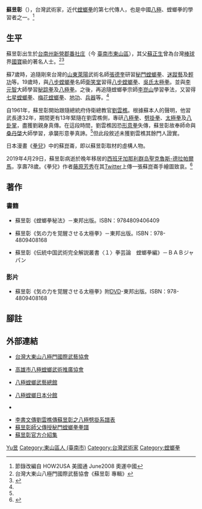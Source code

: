 {{refimprove|time=2019-07-31T10:09:02+00:00}}
{{Infobox sportsperson
| honorific_prefix          = 
| name                      = 蘇昱彰 
| honorific_suffix          = 
| image                     = 
| image_size                = 
| alt                       = 
| caption                   = 
| headercolor               = 
| real_name                 = 
| native_name               = 
| native_name_lang          = 
| romanizedname             = 
| english_name              = 
| birth_name                = 
| nickname                  = 閃電手
| nationality               = {{ROC}}
| ethnicity                 = 
| hometown                  = 
| citizenship               = 
| birth_date                = {{Birth date|1940|6|24}}
| birth_place               = {{TWN-JPN}}[[臺南州|臺南州]][[新營郡|新營郡]][[番社庄|番社庄]]
| death_date                = {{Death date and age|2019|4|29|1940|6|24}}
| death_place               = {{ESP}}[[加那利群岛|加那利群岛]][[聖克魯斯-德拉帕爾馬|聖克魯斯-德拉帕爾馬]]
| resting_place             = 
| resting_place_coordinates = 
| monuments                 = 
| residence                 = 
| education                 = 
| alma_mater                = 
| occupation                = 武術家
| years_active              = 1947 - 2010
| employer                  = 
| agent                     = 
| height                    = 
| weight                    = 
| spouse                    = 
| life_partner              = 
| other_interests           = 
| website                   = 
| module                    = 
| country                   = 
| sport                     = 武術
| disability                = 
| disability_class          = 
| rank                      = 
| event                     = 太極拳
| universityteam            = 
| collegeteam               = 
| league                    = 
| league_type               = 
| club                      = 
| team                      = 
| turnedpro                 = 
| partner                   = 
| former_partner            = 
| coach                     = [[張德奎|張德奎]]（1947年～）、[[衛笑堂|衛笑堂]]（1959年～）、[[李崑山|李崑山]]（1960年～）、[[劉雲樵|劉雲樵]]（1961年～）
| retired                   = 
| coaching                  = 尤寬鄉、陳錫游、[[松田隆智|松田隆智]]
| module2                   = 
| worlds                    = 
| regionals                 = 
| nationals                 = 
| olympics                  = 
| paralympics               = 
| highestranking            = 
| pb                        = 
| medaltemplates            = 
| show-medals               = 
| module3                   = 
| updated                   = 
}}
'''蘇昱彰'''（{{bd|1940年|6月24日|2019年|4月29日|catIdx=S蘇}}），台灣武術家，近代[[螳螂拳|螳螂拳]]的第七代傳人，也是中國[[八極拳|八極]]、螳螂拳的學習者之一。<ref>節錄改編自 HOW2USA 美國通 June2008 奧運中國</ref>

== 生平 ==
蘇昱彰出生於[[台南州|台南州]][[新營郡|新營郡]][[番社庄|番社庄]]（今 [[臺南市|臺南市]][[東山區_(臺南市)|東山區]]），其父[[蘇正生|蘇正生]]曾為台灣[[棒球|棒球]]界[[國寶|國寶]]級的著名人士。<ref name="《蘇昱彰 專輯》">台灣大東山八極門國際武藝協會《蘇昱彰 專輯》</ref><ref>{{Cite web |url=http://nrch.culture.tw/twpedia.aspx?id=23764 |title=蘇正生 - 台灣大百科全書 |access-date=2019-05-07 |archive-url=https://web.archive.org/web/20160307152200/http://nrch.culture.tw/twpedia.aspx?id=23764 |archive-date=2016-03-07 |dead-url=no }}</ref>

蘇7歲時，追隨剛來台灣的[[山東|山東]][[萊陽|萊陽]]武術名師[[張德奎|張德奎]]研習[[秘門螳螂拳|秘門螳螂拳]]、[[迷蹤藝|迷蹤藝]]及[[輕功|輕功]]等。19歲時，與[[八步螳螂拳|八步螳螂拳]]名師[[衛笑堂|衛笑堂]]習得[[八步螳螂拳|八步螳螂拳]]、[[吳氏太極拳|吳氏太極拳]]。並與[[李元智|李元智]]大師學習[[秘踪拳|秘踪拳]]及[[八極拳|八極拳]]。之後，再追隨螳螂拳宗師[[李崑山|李崑山]]學習拳法，又習得[[七星螳螂拳|七星螳螂拳]]、[[梅花螳螂拳|梅花螳螂拳]]、[[地功|地功]]、[[兵器|兵器]]等。<ref name="《蘇昱彰 專輯》" />

自1961年，蘇昱彰開始跟隨總統府侍衛總教官[[劉雲樵|劉雲樵]]。根據蘇本人的聲明，他習武長達32年，期間更有13年緊隨在劉雲樵側，專研[[八極拳|八極拳]]、[[劈掛拳|劈掛拳]]、[[太極拳|太極拳]]及[[八卦掌|八卦掌]]，盡獲劉親身真傳。在這段時間，劉雲樵因恐[[形意拳|形意拳]]失傳，蘇昱彰故奉師命與[[桑丹棨|桑丹棨]]大師學習，承襲形意拳真諦。<ref name="《蘇昱彰 專輯》" />但此段敘述未獲劉雲樵其餘門人證實。

日本漫畫《[[拳兒|拳兒]]》中的蘇崑崙，即以蘇昱彰取材的虛構人物。

2019年4月29日，蘇昱彰病逝於晚年移居的[[西班牙|西班牙]][[加那利群岛|加那利群岛]][[聖克魯斯-德拉帕爾馬|聖克魯斯-德拉帕爾馬]]，享壽78歲。《拳兒》作者[[藤原芳秀|藤原芳秀]]在其[[Twitter|Twitter]]上傳一張蘇崑崙手繪圖致哀。<ref>{{Cite web |url=https://udn.com/news/story/7001/3790470 |title=武術／大師蘇昱彰辭世 拳兒作家分享圖片表追悼 |accessdate=2019-05-02 |archive-date=2019-05-02 |archive-url=https://web.archive.org/web/20190502193836/https://udn.com/news/story/7001/3790470 |dead-url=no }}</ref>

== 著作 ==
=== 書籍 ===
*{{ja}}蘇昱彰《螳螂拳秘法》－東邦出版。ISBN：9784809406409
*{{ja}}蘇昱彰《気の力を覚醒させる太極拳》－東邦出版。ISBN：978-4809408168
*{{ja}}蘇昱彰《伝統中国武術完全解説叢書〈１〉拳芸論　螳螂拳編》－ＢＡＢジャパン

=== 影片 ===
*蘇昱彰《気の力を覚醒させる太極拳》附[[DVD|DVD]]-東邦出版。ISBN：978-4809408168

== 腳註 ==
{{reflist}}

== 外部連結 ==
*{{zh-tw}} [http://www.pachimen.com/ 台灣大東山八極門國際武藝協會] {{Wayback|url=http://www.pachimen.com/ |date=20190630120540 }}
*{{zh-tw}} [http://www.pachitanglang.org.tw/ 高雄市八極螳螂武術推廣協會] {{Wayback|url=http://www.pachitanglang.org.tw/ |date=20210413015243 }}
*{{en}} [https://web.archive.org/web/20060613062723/http://pachitanglang.com/ 八極螳螂武藝總館]
*{{ja}} [http://www.pachitanglang.jp 八極螳螂日本分館] {{Wayback|url=http://www.pachitanglang.jp/ |date=20210301162231 }} 
*{{zh-tw}} {{YouTube|0JqAJ7GhxRg|真心看台灣專訪 八極門 蘇昱彰}}
* [http://pachitanglangnorway.webs.com/Technical%20stuff/PTI%20Genealogical%20tree.pdf 李書文傳劉雲樵傳蘇昱彰之八極劈掛系譜表] {{Wayback|url=http://pachitanglangnorway.webs.com/Technical%20stuff/PTI%20Genealogical%20tree.pdf |date=20140309042139 }}
* [https://web.archive.org/web/20170628124542/http://pachitanglangnorway.webs.com/Technical%20stuff/Pimen%20Tanglang.pdf 蘇昱彰師父傳授秘門螳螂拳拳譜]
* [http://www.pachimen.com/file/YCSU.pdf 蘇昱彰官方介紹集]{{Dead link|date=2018年6月 |bot=InternetArchiveBot |fix-attempted=no }}

{{Authority control}}
{{DEFAULTSORT:Su蘇}}
[[Category:蘇姓|Yu昱]]
[[Category:東山區人_(臺南市)|Category:東山區人 (臺南市)]]
[[Category:台灣武術家|Category:台灣武術家]]
[[Category:螳螂拳|Category:螳螂拳]]